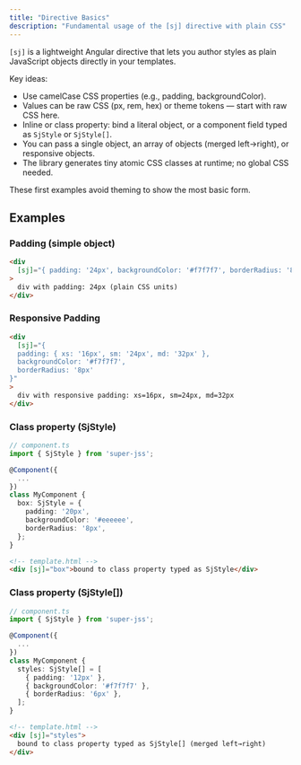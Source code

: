 ```yaml
---
title: "Directive Basics"
description: "Fundamental usage of the [sj] directive with plain CSS"
---
```


`[sj]` is a lightweight Angular directive that lets you author styles as plain JavaScript objects directly in your templates.

Key ideas:

- Use camelCase CSS properties (e.g., padding, backgroundColor).
- Values can be raw CSS (px, rem, hex) or theme tokens — start with raw CSS here.
- Inline or class property: bind a literal object, or a component field typed as `SjStyle` or `SjStyle[]`.
- You can pass a single object, an array of objects (merged left→right), or responsive objects.
- The library generates tiny atomic CSS classes at runtime; no global CSS needed.

These first examples avoid theming to show the most basic form.

## Examples

### Padding (simple object)

```html
<div
  [sj]="{ padding: '24px', backgroundColor: '#f7f7f7', borderRadius: '8px' }"
>
  div with padding: 24px (plain CSS units)
</div>
```

### Responsive Padding

```html
<div
  [sj]="{
  padding: { xs: '16px', sm: '24px', md: '32px' },
  backgroundColor: '#f7f7f7',
  borderRadius: '8px'
}"
>
  div with responsive padding: xs=16px, sm=24px, md=32px
</div>
```

### Class property (SjStyle)

```typescript
// component.ts
import { SjStyle } from 'super-jss';

@Component({
  ...
})
class MyComponent {
  box: SjStyle = {
    padding: '20px',
    backgroundColor: '#eeeeee',
    borderRadius: '8px',
  };
}
```

```html
<!-- template.html -->
<div [sj]="box">bound to class property typed as SjStyle</div>
```

### Class property (SjStyle[])

```typescript
// component.ts
import { SjStyle } from 'super-jss';

@Component({
  ...
})
class MyComponent {
  styles: SjStyle[] = [
    { padding: '12px' },
    { backgroundColor: '#f7f7f7' },
    { borderRadius: '6px' },
  ];
}
```

```html
<!-- template.html -->
<div [sj]="styles">
  bound to class property typed as SjStyle[] (merged left→right)
</div>
```
